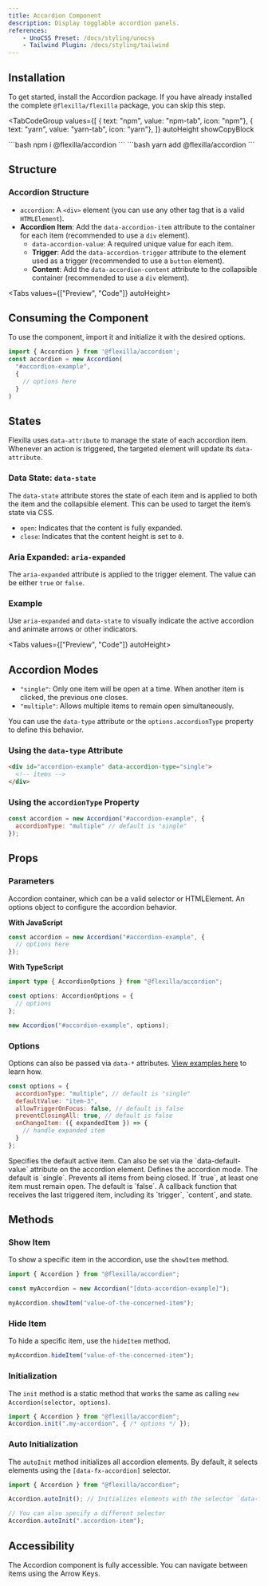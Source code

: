 ```yaml
---
title: Accordion Component
description: Display togglable accordion panels.
references:
    - UnoCSS Preset: /docs/styling/unocss
    - Tailwind Plugin: /docs/styling/tailwind
---
```


## Installation

To get started, install the Accordion package. If you have already installed the complete `@flexilla/flexilla` package, you can skip this step.

<TabCodeGroup
  values={[
    { text: "npm", value: "npm-tab", icon: "npm"},
    { text: "yarn", value: "yarn-tab", icon: "yarn"},
  ]}
  autoHeight
  showCopyBlock
>
  <TabPanel value="npm-tab" active={true}>
```bash 
npm i @flexilla/accordion
```
  </TabPanel>
  <TabPanel value="yarn-tab">
```bash 
yarn add @flexilla/accordion
```
  </TabPanel>
</TabCodeGroup>

## Structure

### Accordion Structure

- `accordion`: A `<div>` element (you can use any other tag that is a valid `HTMLElement`).
- **Accordion Item**: Add the `data-accordion-item` attribute to the container for each item (recommended to use a `div` element).
  - `data-accordion-value`: A required unique value for each item.
  - **Trigger**: Add the `data-accordion-trigger` attribute to the element used as a trigger (recommended to use a `button` element).
  - **Content**: Add the `data-accordion-content` attribute to the collapsible container (recommended to use a `div` element).

<Tabs values={["Preview", "Code"]} autoHeight>
  <TabPanel value="Preview" active={true}>
  <DemoCompBoxInTab>
    <DefaultAccordion/>
  </DemoCompBoxInTab>
  </TabPanel>
  <TabPanel value="Code">
    <CodeLoader source="accordionDefault"/>
  </TabPanel>
</Tabs>

## Consuming the Component

To use the component, import it and initialize it with the desired options.

```js
import { Accordion } from '@flexilla/accordion';
const accordion = new Accordion(
  "#accordion-example",
  {
    // options here
  }
)
```

## States

Flexilla uses `data-attribute` to manage the state of each accordion item. Whenever an action is triggered, the targeted element will update its `data-attribute`.

### Data State: `data-state`

The `data-state` attribute stores the state of each item and is applied to both the item and the collapsible element. This can be used to target the item’s state via CSS.

  - `open`: Indicates that the content is fully expanded.
  - `close`: Indicates that the content height is set to `0`.

### Aria Expanded: `aria-expanded`

The `aria-expanded` attribute is applied to the trigger element. The value can be either `true` or `false`.

### Example

Use `aria-expanded` and `data-state` to visually indicate the active accordion and animate arrows or other indicators.

<Tabs values={["Preview", "Code"]} autoHeight>
  <TabPanel value="Preview" active={true}>
  <DemoCompBoxInTab>
    <AccordionIndicator/>
  </DemoCompBoxInTab>
  </TabPanel>
  <TabPanel value="Code">
    <CodeLoader source="accordionIndicator"/>
  </TabPanel>
</Tabs>

## Accordion Modes

- `"single"`: Only one item will be open at a time. When another item is clicked, the previous one closes.
- `"multiple"`: Allows multiple items to remain open simultaneously.

You can use the `data-type` attribute or the `options.accordionType` property to define this behavior.

### Using the `data-type` Attribute

```html
<div id="accordion-example" data-accordion-type="single">
  <!-- items -->
</div>
```

### Using the `accordionType` Property

```js
const accordion = new Accordion("#accordion-example", {
  accordionType: "multiple" // default is "single"
});
```

## Props

### Parameters

<BoxTable>
  <BoxTableRow title="accordion" type="HTMLElement|string">
    Accordion container, which can be a valid selector or HTMLElement.
  </BoxTableRow>
  <BoxTableRow title="options" type="AccordionOptions">
    An options object to configure the accordion behavior.
  </BoxTableRow>
</BoxTable>

**With JavaScript**

```js
const accordion = new Accordion("#accordion-example", {
  // options here
});
```

**With TypeScript**

```ts
import type { AccordionOptions } from "@flexilla/accordion";

const options: AccordionOptions = {
  // options
};

new Accordion("#accordion-example", options);
```

### Options

Options can also be passed via `data-*` attributes. [View examples here](https://github.com/unoforge/flexilla) to learn how.

```js
const options = {
  accordionType: "multiple", // default is "single"
  defaultValue: "item-3",
  allowTriggerOnFocus: false, // default is false
  preventClosingAll: true, // default is false
  onChangeItem: ({ expandedItem }) => {
    // handle expanded item
  }
};
```

<BoxTable>
  <BoxTableRow title="defaultValue" attribute="data-default-value" type="string">
    Specifies the default active item. Can also be set via the `data-default-value` attribute on the accordion element.
  </BoxTableRow>
  <BoxTableRow title="accordionType" attribute="data-accordion-type" type="single | multiple">
    Defines the accordion mode. The default is `single`.
  </BoxTableRow>
  <BoxTableRow title="preventClosingAll" attribute="data-prevent-closing-all" type="boolean | undefined">
    Prevents all items from being closed. If `true`, at least one item must remain open. The default is `false`.
  </BoxTableRow>
  <BoxTableRow title="onChangeItem" type="method">
    A callback function that receives the last triggered item, including its `trigger`, `content`, and state.
  </BoxTableRow>
</BoxTable>

## Methods

### Show Item

To show a specific item in the accordion, use the `showItem` method.

```js
import { Accordion } from "@flexilla/accordion";

const myAccordion = new Accordion("[data-accordion-example]");

myAccordion.showItem("value-of-the-concerned-item");
```

### Hide Item

To hide a specific item, use the `hideItem` method.

```js
myAccordion.hideItem("value-of-the-concerned-item");
```

### Initialization

The `init` method is a static method that works the same as calling `new Accordion(selector, options)`.

```js
import { Accordion } from "@flexilla/accordion";
Accordion.init(".my-accordion", { /* options */ });
```

### Auto Initialization

The `autoInit` method initializes all accordion elements. By default, it selects elements using the `[data-fx-accordion]` selector.

```js
import { Accordion } from "@flexilla/accordion";

Accordion.autoInit(); // Initializes elements with the selector `data-fx-accordion`

// You can also specify a different selector
Accordion.autoInit(".accordion-item");
```

## Accessibility

The Accordion component is fully accessible. You can navigate between items using the Arrow Keys.
